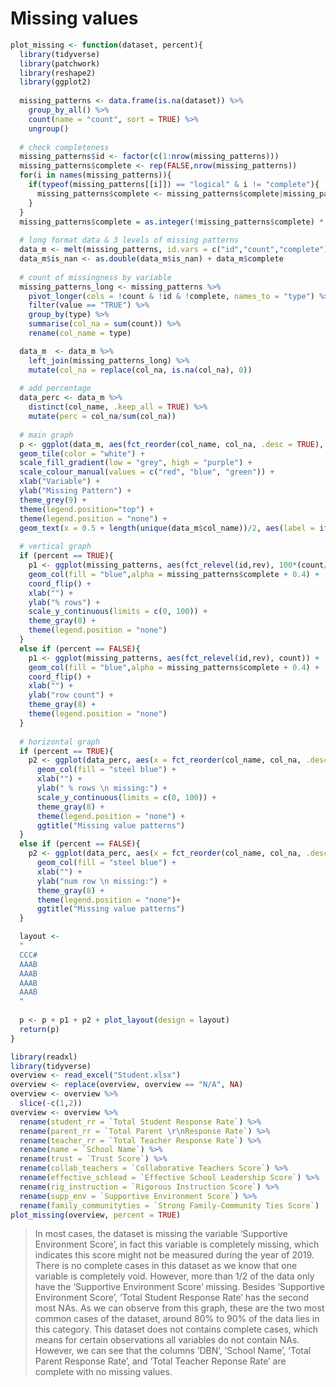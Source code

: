 # Missing values

```r
plot_missing <- function(dataset, percent){
  library(tidyverse)
  library(patchwork)
  library(reshape2)
  library(ggplot2)
  
  missing_patterns <- data.frame(is.na(dataset)) %>%
    group_by_all() %>%
    count(name = "count", sort = TRUE) %>%
    ungroup()
  
  # check completeness
  missing_patterns$id <- factor(c(1:nrow(missing_patterns)))
  missing_patterns$complete <- rep(FALSE,nrow(missing_patterns))
  for(i in names(missing_patterns)){
    if(typeof(missing_patterns[[i]]) == "logical" & i != "complete"){
      missing_patterns$complete <- missing_patterns$complete|missing_patterns[[i]]
    }
  }
  missing_patterns$complete = as.integer(!missing_patterns$complete) * 0.2
  
  # long format data & 3 levels of missing patterns
  data_m <- melt(missing_patterns, id.vars = c("id","count","complete"), variable.name = "col_name", value.name = "is_nan")
  data_m$is_nan <- as.double(data_m$is_nan) + data_m$complete
  
  # count of missingness by variable
  missing_patterns_long <- missing_patterns %>%
    pivot_longer(cols = !count & !id & !complete, names_to = "type") %>%
    filter(value == "TRUE") %>%
    group_by(type) %>%
    summarise(col_na = sum(count)) %>%
    rename(col_name = type)

  data_m  <- data_m %>%
    left_join(missing_patterns_long) %>%
    mutate(col_na = replace(col_na, is.na(col_na), 0))
  
  # add percentage
  data_perc <- data_m %>%
    distinct(col_name, .keep_all = TRUE) %>%
    mutate(perc = col_na/sum(col_na))
  
  # main graph
  p <- ggplot(data_m, aes(fct_reorder(col_name, col_na, .desc = TRUE), fct_relevel(id,rev), fill = is_nan)) +
  geom_tile(color = "white") +
  scale_fill_gradient(low = "grey", high = "purple") +
  scale_colour_manual(values = c("red", "blue", "green")) +
  xlab("Variable") +
  ylab("Missing Pattern") +
  theme_grey(9) +
  theme(legend.position="top") +
  theme(legend.position = "none") +
  geom_text(x = 0.5 + length(unique(data_m$col_name))/2, aes(label = ifelse(complete != 0.00 & !duplicated(id), paste("complete cases"), "")))
  
  # vertical graph
  if (percent == TRUE){
    p1 <- ggplot(missing_patterns, aes(fct_relevel(id,rev), 100*(count/sum(count)))) +
    geom_col(fill = "blue",alpha = missing_patterns$complete + 0.4) +
    coord_flip() +
    xlab("") +
    ylab("% rows") +
    scale_y_continuous(limits = c(0, 100)) +
    theme_gray(8) +
    theme(legend.position = "none")
  }
  else if (percent == FALSE){
    p1 <- ggplot(missing_patterns, aes(fct_relevel(id,rev), count)) +
    geom_col(fill = "blue",alpha = missing_patterns$complete + 0.4) +
    coord_flip() +
    xlab("") +
    ylab("row count") +
    theme_gray(8) +
    theme(legend.position = "none")
  }
  
  # horizontal graph
  if (percent == TRUE){
    p2 <- ggplot(data_perc, aes(x = fct_reorder(col_name, col_na, .desc = TRUE), y = perc*100)) +
      geom_col(fill = "steel blue") +
      xlab("") +
      ylab(" % rows \n missing:") +
      scale_y_continuous(limits = c(0, 100)) +
      theme_gray(8) +
      theme(legend.position = "none") +
      ggtitle("Missing value patterns")
  }
  else if (percent == FALSE){
    p2 <- ggplot(data_perc, aes(x = fct_reorder(col_name, col_na, .desc = TRUE), y = col_na)) +
      geom_col(fill = "steel blue") +
      xlab("") +
      ylab("num row \n missing:") +
      theme_gray(8) +
      theme(legend.position = "none")+
      ggtitle("Missing value patterns")
  }

  layout <- 
  "
  CCC#
  AAAB
  AAAB
  AAAB
  AAAB
  "
  
  p <- p + p1 + p2 + plot_layout(design = layout)
  return(p)
}
```

```r
library(readxl)
library(tidyverse)
overview <- read_excel("Student.xlsx")
overview <- replace(overview, overview == "N/A", NA)
overview <- overview %>%
  slice(-c(1,2))
overview <- overview %>%
  rename(student_rr = `Total Student Response Rate`) %>%
  rename(parent_rr = `Total Parent \r\nResponse Rate`) %>%
  rename(teacher_rr = `Total Teacher Response Rate`) %>%
  rename(name = `School Name`) %>%
  rename(trust = `Trust Score`) %>%
  rename(collab_teachers = `Collaborative Teachers Score`) %>%
  rename(effective_schlead = `Effective School Leadership Score`) %>%
  rename(rig_instruction = `Rigorous Instruction Score`) %>%
  rename(supp_env = `Supportive Environment Score`) %>%
  rename(family_communityties = `Strong Family-Community Ties Score`)
plot_missing(overview, percent = TRUE)
```

> In most cases, the dataset is missing the variable 'Supportive Environment Score', in fact this variable is completely missing, which indicates this score might not be measured during the year of 2019. There is no complete cases in this dataset as we know that one variable is completely void. However, more than 1/2 of the data only have the 'Supportive Environment Score' missing. Besides 'Supportive Environment Score', 'Total Student Response Rate' has the second most NAs. As we can observe from this graph, these are the two most common cases of the dataset, around 80% to 90% of the data lies in this category. This dataset does not contains complete cases, which means for certain observations all variables do not contain NAs. However, we can see that the columns 'DBN', 'School Name', 'Total Parent Response Rate', and 'Total Teacher Reponse Rate' are complete with no missing values.